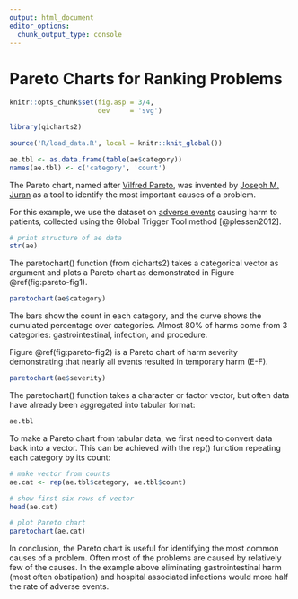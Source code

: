 ```yaml
---
output: html_document
editor_options: 
  chunk_output_type: console
---
```

# Pareto Charts for Ranking Problems

```r
knitr::opts_chunk$set(fig.asp = 3/4,
                      dev     = 'svg')

library(qicharts2)

source('R/load_data.R', local = knitr::knit_global())

ae.tbl <- as.data.frame(table(ae$category))
names(ae.tbl) <- c('category', 'count')
```

The Pareto chart, named after [Vilfred Pareto](https://en.wikipedia.org/wiki/Vilfredo_Pareto), was invented by [Joseph M. Juran](https://en.wikipedia.org/wiki/Joseph_M._Juran) as a tool to identify the most important causes of a problem.

For this example, we use the dataset on [adverse events](#adverse-events) causing harm to patients, collected using the Global Trigger Tool method [@plessen2012].

```r
# print structure of ae data
str(ae)
```

The paretochart() function (from qicharts2) takes a categorical vector as argument and plots a Pareto chart as demonstrated in Figure \@ref(fig:pareto-fig1).

```r
paretochart(ae$category)
```

The bars show the count in each category, and the curve shows the cumulated percentage over categories. Almost 80% of harms come from 3 categories: gastrointestinal, infection, and procedure.

Figure \@ref(fig:pareto-fig2) is a Pareto chart of harm severity demonstrating that nearly all events resulted in temporary harm (E-F).

```r
paretochart(ae$severity)
```

The paretochart() function takes a character or factor vector, but often data have already been aggregated into tabular format:

```r
ae.tbl
```

To make a Pareto chart from tabular data, we first need to convert data back into a vector. This can be achieved with the rep() function repeating each category by its count:

```r
# make vector from counts
ae.cat <- rep(ae.tbl$category, ae.tbl$count)

# show first six rows of vector
head(ae.cat)

# plot Pareto chart
paretochart(ae.cat)
```

In conclusion, the Pareto chart is useful for identifying the most common causes of a problem. Often most of the problems are caused by relatively few of the causes. In the example above eliminating gastrointestinal harm (most often obstipation) and hospital associated infections would more half the rate of adverse events.
